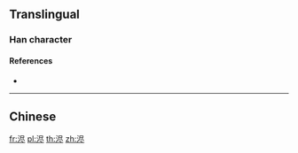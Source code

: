 {{character info/new}}
==Translingual==

===Han character===
{{Han char|rn=85|rad=水|as=06|sn=9|four=|canj=ESOY}}

====References====
* {{Han ref|kx=0623.171|hdz=31617.030|uh=6D55|ud=27989}}

----

==Chinese==
{{zh-see|濜}}

[[fr:浕]]
[[pl:浕]]
[[th:浕]]
[[zh:浕]]